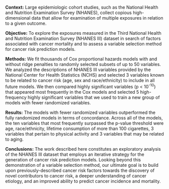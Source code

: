 
**Context:** Large epidemiologic cohort studies, such as the National Health and Nutrition Examination Survey (NHANES), collect copious high-dimensional data that allow for examination of multiple exposures in relation to a given outcome.

**Objective:** To explore the exposures measured in the Third National Health and Nutrition Examination Survey (NHANES III) dataset in search of factors associated with cancer mortality and to assess a variable selection method for cancer risk prediction models.

**Methods:** We fit thousands of Cox proportional hazards models with and without ridge penalties to randomly selected subsets of up to 50 variables. We analyzed the descriptions of NHANES III variables provided by the National Center for Health Statistics (NCHS) and selected 3 variables known to be related to cancer risk (age, sex and race/ethnicity) to include in all future models. We then compared highly significant variables (p < 10^-10^) that appeared most frequently in the Cox models and selected 5 high-frequency highly significant variables that we used to train a new group of models with fewer randomized variables.

**Results:** The models with fewer randomized variables outperformed the fully randomized models in terms of concordance. Across all of the models, the ten variables that most frequently surpassed the p-value threshold were age, race/ethnicity, lifetime consumption of more than 100 cigarettes, 3 variables that pertain to physical activity and 3 variables that may be related to aging.

**Conclusions:** The work described here constitutes an exploratory analysis of the NHANES III dataset that employs an iterative strategy for the generation of cancer risk prediction models. Looking beyond this demonstration of a variable selection method, our ultimate goal is to build upon previously-described cancer risk factors towards the discovery of novel contributors to cancer risk, a deeper understanding of cancer etiology, and an improved ability to predict cancer incidence and mortality.
